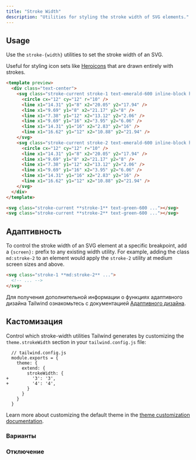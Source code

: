 ```yaml
---
title: "Stroke Width"
description: "Utilities for styling the stroke width of SVG elements."
---
```




## Usage

Use the `stroke-{width}` utilities to set the stroke width of an SVG.

Useful for styling icon sets like [Heroicons](http://heroicons.com/) that are drawn entirely with strokes.

```html emerald
<template preview>
  <div class="text-center">
    <svg class="stroke-current stroke-1 text-emerald-600 inline-block h-24 w-24" viewBox="0 0 24 24" fill="none" stroke-linecap="round" stroke-linejoin="round">
      <circle cx="12" cy="12" r="10" />
      <line x1="14.31" y1="8" x2="20.05" y2="17.94" />
      <line x1="9.69" y1="8" x2="21.17" y2="8" />
      <line x1="7.38" y1="12" x2="13.12" y2="2.06" />
      <line x1="9.69" y1="16" x2="3.95" y2="6.06" />
      <line x1="14.31" y1="16" x2="2.83" y2="16" />
      <line x1="16.62" y1="12" x2="10.88" y2="21.94" />
    </svg>
    <svg class="stroke-current stroke-2 text-emerald-600 inline-block h-24 w-24" viewBox="0 0 24 24" fill="none" stroke-linecap="round" stroke-linejoin="round">
      <circle cx="12" cy="12" r="10" />
      <line x1="14.31" y1="8" x2="20.05" y2="17.94" />
      <line x1="9.69" y1="8" x2="21.17" y2="8" />
      <line x1="7.38" y1="12" x2="13.12" y2="2.06" />
      <line x1="9.69" y1="16" x2="3.95" y2="6.06" />
      <line x1="14.31" y1="16" x2="2.83" y2="16" />
      <line x1="16.62" y1="12" x2="10.88" y2="21.94" />
    </svg>
  </div>
</template>

<svg class="stroke-current **stroke-1** text-green-600 ..."></svg>
<svg class="stroke-current **stroke-2** text-green-600 ..."></svg>
```

## Адаптивность

To control the stroke width of an SVG element at a specific breakpoint, add a `{screen}:` prefix to any existing width utility. For example, adding the class `md:stroke-2` to an element would apply the `stroke-2` utility at medium screen sizes and above.

```html
<svg class="stroke-1 **md:stroke-2** ...">
  <!-- ... -->
</svg>
```

Для получения дополнительной информации о функциях адаптивного дизайна Tailwind ознакомьтесь с документацией [Адаптивного дизайна](/docs/responsive-design).

## Кастомизация

Control which stroke-width utilities Tailwind generates by customizing the `theme.strokeWidth` section in your `tailwind.config.js` file:

```diff-js
  // tailwind.config.js
  module.exports = {
    theme: {
      extend: {
        strokeWidth: {
+         '3': '3',
+         '4': '4',
        }
      }
    }
  }
```

Learn more about customizing the default theme in the [theme customization documentation](/docs/theme#customizing-the-default-theme).

### Варианты

<Variants plugin="strokeWidth" name="stroke-width" />

### Отключение

<Disabling plugin="strokeWidth" name="stroke-width" />
